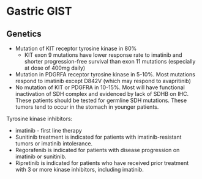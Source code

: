 
# Gastric GIST


## Genetics

-   Mutation of KIT receptor tyrosine kinase in 80%
    -   KIT exon 9 mutations have lower response rate to imatinib and shorter progression-free survival than exon 11 mutations (especially at dose of 400mg daily)
-   Mutation in PDGRFA receptor tyrosine kinase in 5-10%. Most mutations respond to imatinib except D842V (which may respond to avapritinib)
-   No mutation of KIT or PDGFRA in 10-15%. Most will have functional inactivation of SDH complex and evidenced by lack of SDHB on IHC. These patients should be tested for germline SDH mutations. These tumors tend to occur in the stomach in younger patients.

Tyrosine kinase inhibitors:

-   imatinib - first line therapy
-   Sunitinib treatment is indicated for patients with imatinib-resistant tumors or imatinib intolerance.
-   Regorafenib is indicated for patients with disease progression on imatinib or sunitinib.
-   Ripretinib is indicated for patients who have received prior treatment with 3 or more kinase inhibitors, including imatinib.
